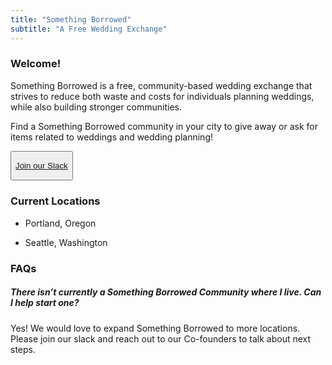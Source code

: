 ```yaml
---
title: "Something Borrowed"
subtitle: "A Free Wedding Exchange"
---
```


### Welcome!

Something Borrowed is a free, community-based wedding exchange that strives to reduce both waste and costs for individuals planning weddings, while also building stronger communities.

Find a Something Borrowed community in your city to give away or ask for items related to weddings and wedding planning!

<button type="button" class="btn btn-light">

[Join our Slack](https://somethingborrowedx.slack.com/)

</button>

### Current Locations

-   Portland, Oregon

-   Seattle, Washington

### FAQs

##### There isn't currently a Something Borrowed Community where I live. Can I help start one? 

Yes! We would love to expand Something Borrowed to more locations. Please join our slack and reach out to our Co-founders to talk about next steps.
